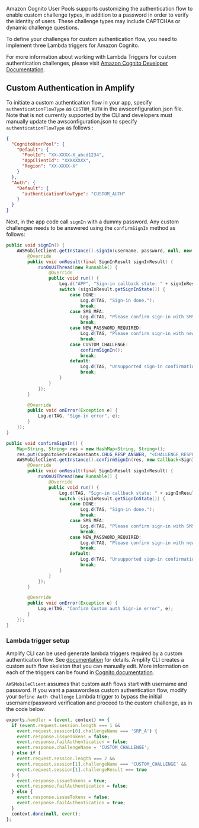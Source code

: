 Amazon Cognito User Pools supports customizing the authentication flow to enable custom challenge types, in addition to a password in order to verify the identity of users. These challenge types may include CAPTCHAs or dynamic challenge questions.

To define your challenges for custom authentication flow, you need to implement three Lambda triggers for Amazon Cognito.

For more information about working with Lambda Triggers for custom authentication challenges, please visit [Amazon Cognito Developer Documentation](https://docs.aws.amazon.com/cognito/latest/developerguide/user-pool-lambda-challenge.html).

## Custom Authentication in Amplify

To initiate a custom authentication flow in your app, specify `authenticationFlowType` as `CUSTOM_AUTH` in the awsconfiguration.json file. Note that is not currently supported by the CLI and developers must manually update the awsconfiguration.json to specify `authenticationFlowType` as follows : 

```json
{
  "CognitoUserPool": {
    "Default": {
      "PoolId": "XX-XXXX-X_abcd1234",
      "AppClientId": "XXXXXXXX",
      "Region": "XX-XXXX-X"
    }
  },
  "Auth": {
    "Default": {
      "authenticationFlowType": "CUSTOM_AUTH"
    }
  }
}
```

Next, in the app code  call `signIn` with a dummy password. Any custom challenges needs to be answered using the `confirmSignIn` method as follows:

```java
public void signIn() {
    AWSMobileClient.getInstance().signIn(username, password, null, new Callback<SignInResult>() {
        @Override
        public void onResult(final SignInResult signInResult) {
            runOnUiThread(new Runnable() {
                @Override
                public void run() {
                    Log.d("APP", "Sign-in callback state: " + signInResult.getSignInState());
                    switch (signInResult.getSignInState()) {
                        case DONE:
                            Log.d(TAG, "Sign-in done.");
                            break;
                        case SMS_MFA:
                            Log.d(TAG, "Please confirm sign-in with SMS.");
                            break;
                        case NEW_PASSWORD_REQUIRED:
                            Log.d(TAG, "Please confirm sign-in with new password.");
                            break;
                        case CUSTOM_CHALLENGE:
                            confirmSignIn();
                            break;
                        default:
                            Log.d(TAG, "Unsupported sign-in confirmation: " + signInResult.getSignInState());
                            break;
                    }
                }
            });
        }

        @Override
        public void onError(Exception e) {
            Log.e(TAG, "Sign-in error", e);
        }
    });
}

public void confirmSignIn() {
    Map<String, String> res = new HashMap<String, String>();
    res.put(CognitoServiceConstants.CHLG_RESP_ANSWER, "<CHALLENGE_RESPONSE>");
    AWSMobileClient.getInstance().confirmSignIn(res, new Callback<SignInResult>() {
        @Override
        public void onResult(final SignInResult signInResult) {
            runOnUiThread(new Runnable() {
                @Override
                public void run() {
                    Log.d(TAG, "Sign-in callback state: " + signInResult.getSignInState());
                    switch (signInResult.getSignInState()) {
                        case DONE:
                            Log.d(TAG, "Sign-in done.");
                            break;
                        case SMS_MFA:
                            Log.d(TAG, "Please confirm sign-in with SMS.");
                            break;
                        case NEW_PASSWORD_REQUIRED:
                            Log.d(TAG, "Please confirm sign-in with new password.");
                            break;
                        default:
                            Log.d(TAG, "Unsupported sign-in confirmation: " + signInResult.getSignInState());
                            break;
                    }
                }
            });
        }

        @Override
        public void onError(Exception e) {
            Log.e(TAG, "Confirm Custom auth Sign-in error", e);
        }
    });
}
```

### Lambda trigger setup

Amplify CLI can be used generate lambda triggers required by a custom authentication flow. See [documentation](/cli/usage/lambda-triggers) for details. Amplify CLI creates a custom auth flow skeleton that you can manually edit. More information on each of the triggers can be found in [Cognito documentation](https://docs.aws.amazon.com/cognito/latest/developerguide/user-pool-lambda-challenge.html).

`AWSMobileClient` assumes that custom auth flows start with username and password. If you want a passwordless custom authentication flow, modify your `Define Auth Challenge` Lambda trigger to bypass the initial username/password verification and proceed to the custom challenge, as in the code below.

```javascript
exports.handler = (event, context) => {
  if (event.request.session.length === 1 && 
    event.request.session[0].challengeName === 'SRP_A') {
    event.response.issueTokens = false;
    event.response.failAuthentication = false;
    event.response.challengeName = 'CUSTOM_CHALLENGE';
  } else if (
    event.request.session.length === 2 &&
    event.request.session[1].challengeName === 'CUSTOM_CHALLENGE' &&
    event.request.session[1].challengeResult === true
  ) {
    event.response.issueTokens = true;
    event.response.failAuthentication = false;
  } else {
    event.response.issueTokens = false;
    event.response.failAuthentication = true;
  }
  context.done(null, event);
};
``` 
